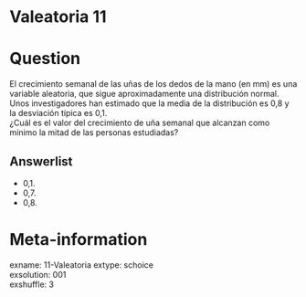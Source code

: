 # Valeatoria 11

Question
========

El crecimiento semanal de las uñas de los dedos de la mano (en mm) es una variable aleatoria, que sigue aproximadamente una distribución normal. Unos investigadores han estimado que la media de la distribución es 0,8 y la desviación típica es 0,1.  
¿Cuál es el valor del crecimiento de uña semanal que alcanzan como mínimo la mitad de las personas estudiadas?   

Answerlist
----------
* 0,1.  
* 0,7.  
* 0,8.  


Meta-information
================
exname: 11-Valeatoria
extype: schoice  
exsolution: 001  
exshuffle: 3  

